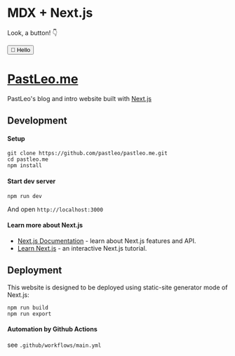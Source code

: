 
# MDX + Next.js

Look, a button! 👇

<Example />

<Button>👋 Hello</Button>

# [PastLeo.me](https://pastleo.me/)

PastLeo's blog and intro website built with [Next.js](https://nextjs.org/)

## Development

#### Setup

```
git clone https://github.com/pastleo/pastleo.me.git
cd pastleo.me
npm install
```

#### Start dev server

```
npm run dev
```

And open `http://localhost:3000`

#### Learn more about Next.js

-   [Next.js Documentation](https://nextjs.org/docs) - learn about Next.js features and API.
-   [Learn Next.js](https://nextjs.org/learn) - an interactive Next.js tutorial.

## Deployment

This website is designed to be deployed using static-site generator mode of Next.js:

```
npm run build
npm run export
```

#### Automation by Github Actions

see `.github/workflows/main.yml`
